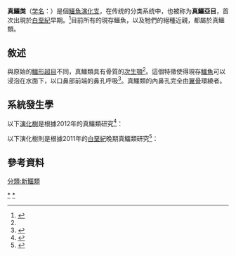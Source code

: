 {{Automatic taxobox
| fossil_range =  {{Fossil range|130|0}}[[白堊紀|白堊紀]]到[[全新世|全新世]]
| image = Comparison - Crocodilia.jpg
| image_width = 250px
| image_caption = 三種現存真鱷類，分別為：<br />[[長吻鱷|長吻鱷]](左)、[[美國短吻鱷|美國短吻鱷]](中)、[[美洲鱷|美洲鱷]](右)
| display parents=5
| taxon = Eusuchia
| authority = [[托馬斯·亨利·赫胥黎|Huxley]], 1875
| subdivision_ranks = [[演化支|演化支]]
| subdivision = 
*†[[吉爾克里斯特鱷|吉爾克里斯特鱷]] ''Gilchristosuchus''
*†[[艾西斯福德鱷|艾西斯福德鱷]] ''Isisfordia''
*†[[埃及鳄科|埃及鳄科]] Aegyptosuchidae
*†[[异乡鳄科|异乡鳄科]] Allodaposuchidae
*?†[[阿吐波鳄科|阿吐波鳄科]] Atoposauridae
*†[[长鳄科|长鳄科]] Dolichochampsidae
*†[[海氏鳄科|海氏鳄科]] Hylaeochampsidae
*†[[胸甲鳄类|胸甲鳄类]] Thoracosaurs（并系群）
**†[[南船鳄属|南船鳄属]] ''Argochampsa''
**†[[始鳄属|始鳄属]] ''Eosuchus''
**†[[始胸甲鳄属|始胸甲鳄属]] ''Eothoracosaurus''
**†[[磷酸鳄属|磷酸鳄属]] ''Ocepesuchus''
**†[[胸甲鳄属|胸甲鳄属]] ''Thoracosaurus''
*?†[[副短吻鳄科|副短吻鳄科]] Paralligatoridae
*[[鳄目|鳄目]] Crocodylia
}}
'''真鱷类'''（[[学名|学名]]：{{lang|la|Eusuchia}}）是個[[鱷魚|鱷魚]][[演化支|演化支]]，在传统的分类系统中，也被称为'''真鱷亞目'''，首次出現於[[白堊紀|白堊紀]]早期。<ref name="benton">{{cite book|title=Vertebrate Palaeontology|author=Benton, Michael J.; Sibbick, John|publisher=Blackwell Publishing|pages=233|year=2000|isbn=0-632-05614-2}}</ref>目前所有的現存鱷魚，以及牠們的絕種近親，都屬於真鱷類。

== 敘述 ==
與原始的[[鱷形超目|鱷形超目]]不同，真鱷類具有骨質的[[次生顎|次生顎]]<ref name="benton"/>。這個特徵使得現存[[鱷魚|鱷魚]]可以浸泡在水面下，以口鼻部前端的鼻孔呼吸<ref name="alderton">{{cite book|title=Crocodiles & Alligators of the World|url=https://archive.org/details/crocodilesalliga00alde|last=Alderton|first=David|publisher=Blandford Publishing|pages=[https://archive.org/details/crocodilesalliga00alde/page/67 67]-68|year=1991|isbn=0-8160-2297-6}}</ref>。真鱷類的內鼻孔完全由[[翼骨|翼骨]]環繞者。

== 系統發生學 ==
以下[[演化樹|演化樹]]是根據2012年的真鱷類研究<ref>{{cite journal |author=Casey M. Holliday and Nicholas M. Gardner |year=2012 |title=A New Eusuchian Crocodyliform with Novel Cranial Integument and Its Significance for the Origin and Evolution of Crocodylia |journal=PLoS ONE |volume=7 |issue=1 |pages=e30471 |url=http://www.plosone.org/article/info%3Adoi%2F10.1371%2Fjournal.pone.0030471 |doi=10.1371/journal.pone.0030471 |access-date=2012-04-09 |archive-date=2014-07-19 |archive-url=https://web.archive.org/web/20140719072054/http://www.plosone.org/article/info%3Adoi%2F10.1371%2Fjournal.pone.0030471 |dead-url=no }}</ref>：

{{clade| style=font-size:100%;line-height:85%
   |label1=真鱷類
   |1={{clade
      |1=''[[艾西斯福德鱷|艾西斯福德鱷]]''
      |2={{clade
         |1=''[[海氏鱷|海氏鱷]]''
            |2={{clade
            |1=[[埃及鱷|埃及鱷]]
         |label2=[[鱷目|鱷目]]
         |2={{clade
            |1=''[[北方鱷|北方鱷]]''
            |2=[[長吻鱷超科|長吻鱷超科]]
            |3=Brevirostres ([[鱷科|鱷科]]、[[短吻鱷科|短吻鱷科]]與其史前近親)
}} }} }} }} }}

以下演化樹則是根據2011年的[[白堊紀|白堊紀]]晚期真鱷類研究<ref name=Arenysuchus>{{cite journal |authors=Eduardo Puértolas, José I. Canudo and Penélope Cruzado-Caballero |year=2011 |title=A New Crocodylian from the Late Maastrichtian of Spain: Implications for the Initial Radiation of Crocodyloids |url=http://www.plosone.org/article/info%3Adoi%2F10.1371%2Fjournal.pone.0020011 |journal=PLoS ONE |volume=6 |issue=6 |pages=e20011 |doi=10.1371/journal.pone.0020011 |access-date=2012-04-09 |archive-date=2012-10-09 |archive-url=https://web.archive.org/web/20121009175515/http://www.plosone.org/article/info:doi%2F10.1371%2Fjournal.pone.0020011 |dead-url=no }}</ref>：

{{clade| style=font-size:85%;line-height:85%
      |label1='''真鱷類'''
      |1={{clade
         |1=''[[艾西斯福德鱷|艾西斯福德鱷]]''
         |2={{clade
            |1=''[[海氏鱷|海氏鱷]]''
            |label2=[[鱷目|鱷目]]
            |2={{clade
               |1={{clade
                  |1=''[[北方鱷|北方鱷]]''
                  |2=[[長吻鱷超科|長吻鱷超科]] }}
               |2={{clade
                  |1=''[[異特大坡鱷|異特大坡鱷]]''
                  |2={{clade
                     |1=''[[鋸鱷|鋸鱷]]''
                     |2=Brevirostres ([[鱷科|鱷科]]、[[短吻鱷科|短吻鱷科]]與其史前近親)
}} }} }} }} }} }}

== 參考資料 ==
{{Reflist}}
{{新鱷類|E.}}
{{Taxonbar|from=Q938944}}

[[Category:鱷形超目|*]]
[[Category:鱷目|*]]
[[分類:新鱷類|分類:新鱷類]]